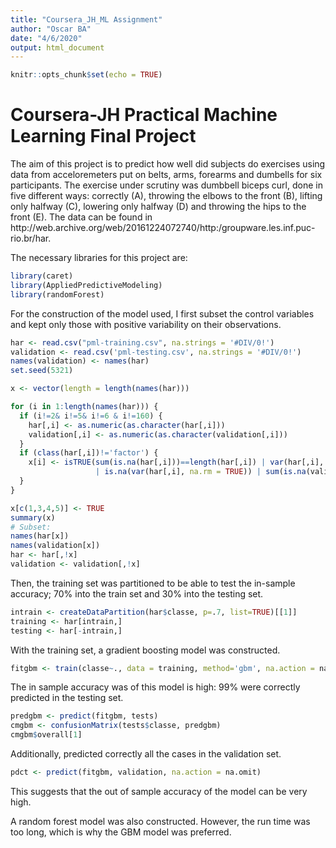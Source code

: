 ```yaml
---
title: "Coursera_JH_ML Assignment"
author: "Oscar BA"
date: "4/6/2020"
output: html_document
---
```


```r
knitr::opts_chunk$set(echo = TRUE)
```

# Coursera-JH Practical Machine Learning Final Project

The aim of this project is to predict how well did subjects do exercises using data from acceloremeters put on belts, arms, forearms and dumbells for six participants. The exercise under scrutiny was dumbbell biceps curl, done in five different ways: correctly (A), throwing the elbows to the front (B), lifting only halfway (C), lowering only halfway (D) and throwing the hips to the front (E). The data can be found in http://web.archive.org/web/20161224072740/http:/groupware.les.inf.puc-rio.br/har.

The necessary libraries for this project are:
```r
library(caret)
library(AppliedPredictiveModeling)
library(randomForest)
```

For the construction of the model used, I first subset the control variables and kept only those with positive variability on their observations. 

```r
har <- read.csv("pml-training.csv", na.strings = '#DIV/0!')
validation <- read.csv('pml-testing.csv', na.strings = '#DIV/0!')
names(validation) <- names(har)
set.seed(5321)

x <- vector(length = length(names(har)))

for (i in 1:length(names(har))) {
  if (i!=2& i!=5& i!=6 & i!=160) {
    har[,i] <- as.numeric(as.character(har[,i]))
    validation[,i] <- as.numeric(as.character(validation[,i]))
  }
  if (class(har[,i])!='factor') {
    x[i] <- isTRUE(sum(is.na(har[,i]))==length(har[,i]) | var(har[,i], na.rm = TRUE)==0 
                   | is.na(var(har[,i], na.rm = TRUE)) | sum(is.na(validation[,i]))==length(validation[,i]))
  }
}

x[c(1,3,4,5)] <- TRUE
summary(x)
# Subset:
names(har[x])
names(validation[x])
har <- har[,!x]
validation <- validation[,!x]
```

Then, the training set was partitioned to be able to test the in-sample accuracy; 70% into the train set and 30% into the testing set.
```r
intrain <- createDataPartition(har$classe, p=.7, list=TRUE)[[1]]
training <- har[intrain,]
testing <- har[-intrain,]
```
With the training set, a gradient boosting model was constructed. 
```r
fitgbm <- train(classe~., data = training, method='gbm', na.action = na.omit)
```
The in sample accuracy was of this model is high: 99% were correctly predicted in the testing set.
```r
predgbm <- predict(fitgbm, tests)
cmgbm <- confusionMatrix(tests$classe, predgbm)
cmgbm$overall[1]
```
Additionally, predicted correctly all the cases in the validation set.
```r
pdct <- predict(fitgbm, validation, na.action = na.omit)
```
This suggests that the out of sample accuracy of the model can be very high.

A random forest model was also constructed. However, the run time was too long, which is why the GBM model was preferred.





